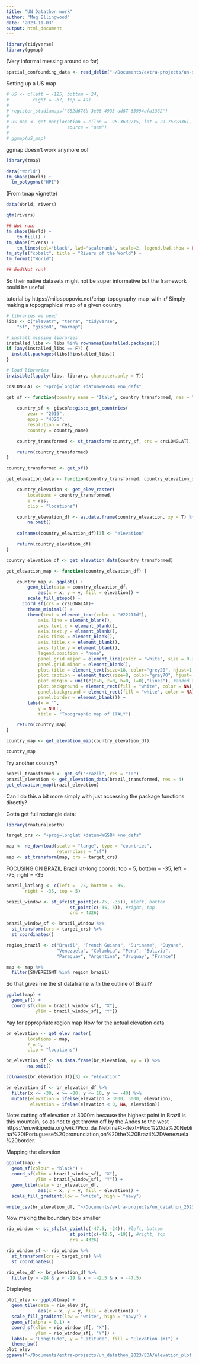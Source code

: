 ```yaml
---
title: "UN Datathon work"
author: "Meg Ellingwood"
date: "2023-11-03"
output: html_document
---
```


```r
library(tidyverse)
library(ggmap)

```
(Very informal messing around so far)
```r
spatial_confounding_data <- read_delim("~/Documents/extra-projects/un-datathon-2023/analysis_dat.tab")
```

Setting up a US map
```r
# US <- c(left = -125, bottom = 24,
#         right = -67, top = 49)
# 
# register_stadiamaps("682d676b-3e06-4933-ad87-65994afa1362")
# 
# US_map <- get_map(location = c(lon = -95.3632715, lat = 29.7632836), zoom = "auto",
#                      source = "osm")
# 
# ggmap(US_map)
```
ggmap doesn't work anymore oof

```r
library(tmap)

data("World")
tm_shape(World) +
  tm_polygons("HPI")

```
(From tmap vignette)
```r
data(World, rivers)

qtm(rivers)

## Not run: 
tm_shape(World) +
    tm_fill() +
tm_shape(rivers) +
    tm_lines(col="black", lwd="scalerank", scale=2, legend.lwd.show = FALSE) +
tm_style("cobalt", title = "Rivers of the World") +
tm_format("World")

## End(Not run)
```
So their native datasets might not be super informative but the framework could be useful


tutorial by https://milospopovic.net/crisp-topography-map-with-r/
Simply making a topographical map of a given country
```r
# libraries we need
libs <- c("elevatr", "terra", "tidyverse", 
	"sf", "giscoR", "marmap")

# install missing libraries
installed_libs <- libs %in% rownames(installed.packages())
if (any(installed_libs == F)) {
  install.packages(libs[!installed_libs])
}

# load libraries
invisible(lapply(libs, library, character.only = T))

crsLONGLAT <- "+proj=longlat +datum=WGS84 +no_defs"

get_sf <- function(country_name = "Italy", country_transformed, res = "10") {
	
	country_sf <- giscoR::gisco_get_countries(
    	year = "2016",
    	epsg = "4326",
    	resolution = res,
    	country = country_name)
	
	country_transformed <- st_transform(country_sf, crs = crsLONGLAT)

	return(country_transformed)
}

country_transformed <- get_sf()
```


```r
get_elevation_data <- function(country_transformed, country_elevation_df, res = 9) {

	country_elevation <- get_elev_raster(
		locations = country_transformed, 
		z = res, 
		clip = "locations") 

	country_elevation_df <- as.data.frame(country_elevation, xy = T) %>%
		na.omit()
	
	colnames(country_elevation_df)[3] <- "elevation"

	return(country_elevation_df)
}

country_elevation_df <- get_elevation_data(country_transformed)
```

```r
get_elevation_map <- function(country_elevation_df) {

	country_map <- ggplot() +
  		geom_tile(data = country_elevation_df, 
  			aes(x = x, y = y, fill = elevation)) +
  		scale_fill_etopo() +
	  coord_sf(crs = crsLONGLAT)+
  		theme_minimal() +
  		theme(text = element_text(color = "#22211d"),
    		axis.line = element_blank(),
    		axis.text.x = element_blank(),
    		axis.text.y = element_blank(),
    		axis.ticks = element_blank(),
    		axis.title.x = element_blank(),
    		axis.title.y = element_blank(),
    		legend.position = "none",
   		  	panel.grid.major = element_line(color = "white", size = 0.2),
    		panel.grid.minor = element_blank(),
    		plot.title = element_text(size=18, color="grey20", hjust=1, vjust=-5),
    		plot.caption = element_text(size=8, color="grey70", hjust=.15, vjust=20),
    		plot.margin = unit(c(t=0, r=0, b=0, l=0),"lines"), #added these narrower margins to enlarge maps
    		plot.background = element_rect(fill = "white", color = NA), 
    		panel.background = element_rect(fill = "white", color = NA),
    		panel.border = element_blank()) +
		labs(x = "", 
    		y = NULL, 
    		title = "Topographic map of ITALY")

	return(country_map)
}

country_map <- get_elevation_map(country_elevation_df)

country_map
```

Try another country?
```r
brazil_transformed <- get_sf("Brazil", res = "10")
brazil_elevation <- get_elevation_data(brazil_transformed, res = 4)
get_elevation_map(brazil_elevation)
```


Can I do this a bit more simply with just accessing the package functions directly?

Gotta get full rectangle data:
```r
library(rnaturalearth)

target_crs <- "+proj=longlat +datum=WGS84 +no_defs"

map <- ne_download(scale = "large", type = "countries",
                   returnclass = "sf")
map <- st_transform(map, crs = target_crs)
```




FOCUSING ON BRAZIL
Brazil lat-long coords: top = 5, bottom = -35, left = -75, right = -35
```r
brazil_latlong <- c(left = -75, bottom = -35,
       right = -35, top = 5)

brazil_window <- st_sfc(st_point(c(-75, -35)), #left, bottom
                        st_point(c(-35, 5)), #right, top
                        crs = 4326)

brazil_window_sf <- brazil_window %>% 
  st_transform(crs = target_crs) %>% 
  st_coordinates()

region_brazil <- c("Brazil", "French Guiana", "Suriname", "Guyana",
                   "Venezuela", "Colombia", "Peru", "Bolivia", 
                   "Paraguay", "Argentina", "Uruguay", "France")

map <- map %>% 
  filter(SOVEREIGNT %in% region_brazil)
```
So that gives me the sf dataframe with the outline of Brazil?
```r
ggplot(map) +
  geom_sf() +
  coord_sf(xlim = brazil_window_sf[, "X"],
           ylim = brazil_window_sf[, "Y"]) 
```


Yay for appropriate region map 
Now for the actual elevation data
```r
br_elevation <- get_elev_raster(
		locations = map, 
		z = 5, 
		clip = "locations") 

br_elevation_df <- as.data.frame(br_elevation, xy = T) %>%
		na.omit()

colnames(br_elevation_df)[3] <- "elevation"

br_elevation_df <- br_elevation_df %>% 
  filter(x <= -30, x >= -80, y <= 10, y >= -40) %>% 
  mutate(elevation = ifelse(elevation > 3000, 3000, elevation), 
         elevation = ifelse(elevation < 0, NA, elevation))

```
Note: cutting off elevation at 3000m because the highest point in Brazil is this mountain, so as not to get thrown off by the Andes to the west
https://en.wikipedia.org/wiki/Pico_da_Neblina#:~:text=Pico%20da%20Neblina%20(Portuguese%20pronunciation,on%20the%20Brazil%2DVenezuela%20border.



Mapping the elevation
```r
ggplot(map) +
  geom_sf(colour = "black") +
  coord_sf(xlim = brazil_window_sf[, "X"],
           ylim = brazil_window_sf[, "Y"]) +
  geom_tile(data = br_elevation_df, 
  			aes(x = x, y = y, fill = elevation)) +
  scale_fill_gradient(low = "white", high = "navy")
```
```r
write_csv(br_elevation_df, "~/Documents/extra-projects/un_datathon_2023/DATA/elevation_res5.csv")
```


Now making the boundary box smaller
```r
rio_window <- st_sfc(st_point(c(-47.5, -24)), #left, bottom
                        st_point(c(-42.5, -19)), #right, top
                        crs = 4326)

rio_window_sf <- rio_window %>% 
  st_transform(crs = target_crs) %>% 
  st_coordinates()

rio_elev_df <- br_elevation_df %>% 
  filter(y > -24 & y < -19 & x < -42.5 & x > -47.5)
```
Displaying
```r
plot_elev <- ggplot(map) +
  geom_tile(data = rio_elev_df, 
  			aes(x = x, y = y, fill = elevation)) +
  scale_fill_gradient(low = "white", high = "navy") +
  geom_sf(alpha = 0.1) +
  coord_sf(xlim = rio_window_sf[, "X"],
           ylim = rio_window_sf[, "Y"]) +
  labs(x = "Longitude", y = "Latitude", fill = "Elevation (m)") +
  theme_bw()
plot_elev
ggsave("~/Documents/extra-projects/un_datathon_2023/EDA/elevation_plot.jpg")
```

